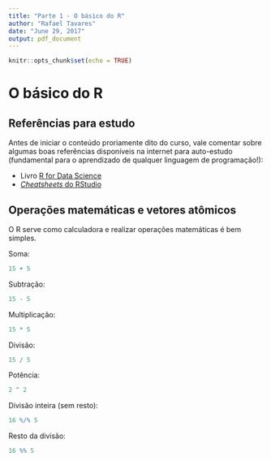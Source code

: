 ```yaml
---
title: "Parte 1 - O básico do R"
author: "Rafael Tavares"
date: "June 29, 2017"
output: pdf_document
---
```


```r
knitr::opts_chunk$set(echo = TRUE)
```

# O básico do R

## Referências para estudo

Antes de iniciar o conteúdo proriamente dito do curso, vale comentar sobre algumas boas referências disponíveis na internet para auto-estudo (fundamental para o aprendizado de qualquer linguagem de programação!):

- Livro [R for Data Science](http://r4ds.had.co.nz/)
- [_Cheatsheets_ do RStudio](https://www.rstudio.com/resources/cheatsheets/)

## Operações matemáticas e vetores atômicos

O R serve como calculadora e realizar operações matemáticas é bem simples.

Soma:

```r
15 + 5
```

Subtração:

```r
15 - 5
```

Multiplicação:

```r
15 * 5
```

Divisão:

```r
15 / 5
```

Potência:

```r
2 ^ 2
```

Divisão inteira (sem resto):

```r
16 %/% 5
```

Resto da divisão:

```r
16 %% 5
```



